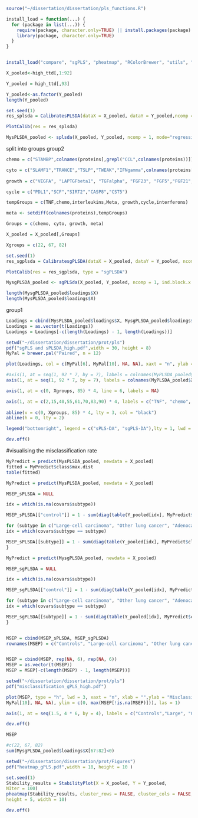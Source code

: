 ```r
source("~/dissertation/dissertation/pls_functions.R")

install_load = function(...) {
  for (package in list(...)) {
    require(package, character.only=TRUE) || install.packages(package)
    library(package, character.only=TRUE)
  }
}


install_load("compare", "sgPLS", "pheatmap", "RColorBrewer", "utils", "tidyverse")
```

```r
X_pooled<-high_ttd[,1:92]

Y_pooled = high_ttd[,93]
```

```r
Y_pooled<-as.factor(Y_pooled)
length(Y_pooled)
```
```r
set.seed(1)
res_splsda = CalibratesPLSDA(dataX = X_pooled, dataY = Y_pooled,ncomp = 1, Nrepeat = 50)
```

```r
PlotCalib(res = res_splsda)
```

```r
MysPLSDA_pooled <- splsda(X_pooled, Y_pooled, ncomp = 1, mode="regression", keepX = 5)
```


split into groups
group2
```r
chemo = c("STAMBP",colnames(proteins[,grepl("CCL",colnames(proteins))]),colnames(proteins[,grepl("CX", colnames(proteins))]),colnames(proteins[,grepl("MCP", colnames(proteins))]),colnames(proteins[,grepl("MMP", colnames(proteins))]))

cyto = c("SLAMF1","TRANCE","TSLP","TWEAK","IFNgamma",colnames(proteins[,grepl("IL", colnames(proteins))]),colnames(proteins[,grepl("TN", colnames(proteins))]),colnames(proteins[,grepl("CD", colnames(proteins))]),colnames(proteins[,grepl("OS", colnames(proteins))]),colnames(proteins[,grepl("LIF", colnames(proteins))]),colnames(proteins[,grepl("CS", colnames(proteins))]))
 
growth = c("VEGFA", "LAPTGFbeta1", "TGFalpha", "FGF23", "FGF5","FGF21", "BetaNGF", "HGF", "FGF19", "NRTN", "NT3", "ARTN", "DNER", "GDNF", "AXIN1")

cycle = c("PDL1","SCF","SIRT2","CASP8","CST5")

tempGroups = c(TNF,chemo,interleukins,Meta, growth,cycle,interferons)

meta <- setdiff(colnames(proteins),tempGroups)

Groups = c(chemo, cyto, growth, meta)

X_pooled = X_pooled[,Groups]

Xgroups = c(22, 67, 82)
```


```r
set.seed(1)
res_sgplsda = CalibratesgPLSDA(dataX = X_pooled, dataY = Y_pooled, ncomp = 1, Nrepeat = 10, Xgroups = Xgroups)
```

```r
PlotCalib(res = res_sgplsda, type = "sgPLSDA")
```

```r
MysgPLSDA_pooled <- sgPLSda(X_pooled, Y_pooled, ncomp = 1, ind.block.x = Xgroups, keepX = 3, alpha.x = 0.7)
```

```r
length(MysgPLSDA_pooled$loadings$X)
length(MysPLSDA_pooled$loadings$X)
```

group1
```r
Loadings = cbind(MysPLSDA_pooled$loadings$X, MysgPLSDA_pooled$loadings$X, rep(NA, 92), rep(NA, 92))
Loadings = as.vector(t(Loadings))
Loadings = Loadings[-c(length(Loadings) - 1, length(Loadings))]
```


```r
setwd("~/dissertation/dissertation/prot/pls")
pdf("sgPLS and sPLSDA_high.pdf",width = 30, height = 8)
MyPal = brewer.pal("Paired", n = 12)

plot(Loadings, col = c(MyPal[6], MyPal[10], NA, NA), xaxt = "n", ylab = "Loadings Coefficients", type = "h",lwd = 3, xlab = "")

#axis(1, at = seq(1, 92 * 7, by = 7), labels = colnames(MyPLSDA_pooled$X), las = 2)
axis(1, at = seq(1, 92 * 7, by = 7), labels = colnames(MyPLSDA_pooled$X), las = 3)

axis(1, at = c(0, Xgroups, 85) * 4, line = 6, labels = NA) 

axis(1, at = c(2,15,40,55,61,70,83,90) * 4, labels = c("TNF", "chemo", "interleukins", "interferons", "cycle", "growth", "Meta", "lymphokines"), line = 6, tick = FALSE)
     
abline(v = c(0, Xgroups, 85) * 4, lty = 3, col = "black") 
abline(h = 0, lty = 2)

legend("bottomright", legend = c("sPLS-DA", "sgPLS-DA"),lty = 1, lwd = 3, col = c(MyPal[6], MyPal[10], NA, NA), cex = 0.75)

dev.off()
```

#visualising the misclassification rate
```r
MyPredict = predict(MysPLSDA_pooled, newdata = X_pooled) 
fitted = MyPredict$class$max.dist
table(fitted)
```

```r
MyPredict = predict(MysPLSDA_pooled, newdata = X_pooled)

MSEP_sPLSDA = NULL

idx = which(is.na(covars$subtype)) 

MSEP_sPLSDA[["control"]] = 1 - sum(diag(table(Y_pooled[idx], MyPredict$class$max.dist[idx])))/sum(!is.na(Y_pooled[idx]))

for (subtype in c("Large-cell carcinoma", "Other lung cancer", "Adenocarcinoma", "Squamous-cell carcinoma", "Small-cell carcinoma")) {
idx = which(covars$subtype == subtype) 

MSEP_sPLSDA[[subtype]] = 1 - sum(diag(table(Y_pooled[idx], MyPredict$class$max.dist[idx])))/sum(!is.na(Y_pooled[idx]))
}

MyPredict = predict(MysgPLSDA_pooled, newdata = X_pooled)

MSEP_sgPLSDA = NULL

idx = which(is.na(covars$subtype)) 

MSEP_sgPLSDA[["control"]] = 1 - sum(diag(table(Y_pooled[idx], MyPredict$class$max.dist[idx])))/sum(!is.na(Y_pooled[idx]))

for (subtype in c("Large-cell carcinoma", "Other lung cancer", "Adenocarcinoma", "Squamous-cell carcinoma", "Small-cell carcinoma")) {
idx = which(covars$subtype == subtype) 

MSEP_sgPLSDA[[subtype]] = 1 - sum(diag(table(Y_pooled[idx], MyPredict$class$max.dist[idx])))/sum(!is.na(Y_pooled[idx]))
}


MSEP = cbind(MSEP_sPLSDA, MSEP_sgPLSDA)
rownames(MSEP) = c("Controls", "Large-cell carcinoma", "Other lung cancer", "Adenocarcinoma", "Squamous-cell carcinoma", "Small-cell carcinoma")


MSEP = cbind(MSEP, rep(NA, 6), rep(NA, 6))
MSEP = as.vector(t(MSEP))
MSEP = MSEP[-c(length(MSEP) - 1, length(MSEP))]

setwd("~/dissertation/dissertation/prot/pls")
pdf("misclassification_gPLS_high.pdf")

plot(MSEP, type = "h", lwd = 3, xaxt = "n", xlab = "",ylab = "Misclassification Rates", col = c(MyPal[6],
MyPal[10], NA, NA), ylim = c(0, max(MSEP[!is.na(MSEP)])), las = 1)

axis(1, at = seq(1.5, 4 * 6, by = 4), labels = c("Controls","Large", "Other", "Ade", "Squa", "Small"))

dev.off()
```

```r
MSEP
```

```r
#c(22, 67, 82)
sum(MysgPLSDA_pooled$loadings$X[67:82]<0)
```

```r
setwd("~/dissertation/dissertation/prot/Figures")
pdf("heatmap_gPLS.pdf",width = 18, height = 10 )

set.seed(1)
Stability_results = StabilityPlot(X = X_pooled, Y = Y_pooled,
NIter = 100)
pheatmap(Stability_results, cluster_rows = FALSE, cluster_cols = FALSE, display_numbers = TRUE, filename = "Fig2_B.pdf",
height = 5, width = 10)

dev.off()
```


